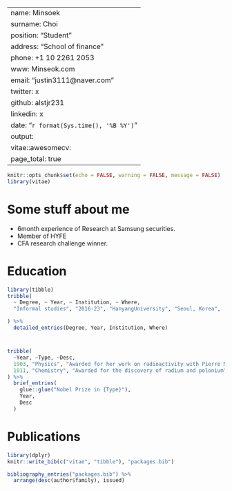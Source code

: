 ﻿---
name: Minsoek
surname: Choi
position: "Student"
address: "School of finance"
phone: +1 10 2261 2053
www: Minseok.com
email: "justin3111@naver.com"
twitter: x
github: alstjr231
linkedin: x
date: "`r format(Sys.time(), '%B %Y')`"
output:
  vitae::awesomecv:
    page_total: true
---

```{r setup, include=FALSE}
knitr::opts_chunk$set(echo = FALSE, warning = FALSE, message = FALSE)
library(vitae)
```

# Some stuff about me

 * 6month experience of Research at Samsung securities.
 * Member of HYFE
 * CFA research challenge winner.

# Education

```{r}
library(tibble)
tribble(
  ~ Degree, ~ Year, ~ Institution, ~ Where,
  "Informal studies", "2016-23", "HanyangUniversity", "Seoul, Korea", 

) %>%
  detailed_entries(Degree, Year, Institution, Where)
```

# 

```{r}
tribble(
  ~Year, ~Type, ~Desc,
  1903, "Physics", "Awarded for her work on radioactivity with Pierre Man and Henri Becquerel",
  1911, "Chemistry", "Awarded for the discovery of radium and polonium"
) %>%
  brief_entries(
    glue::glue("Nobel Prize in {Type}"),
    Year,
    Desc
  )
```

# Publications

```{r}
library(dplyr)
knitr::write_bib(c("vitae", "tibble"), "packages.bib")

bibliography_entries("packages.bib") %>%
  arrange(desc(author$family), issued)
```

